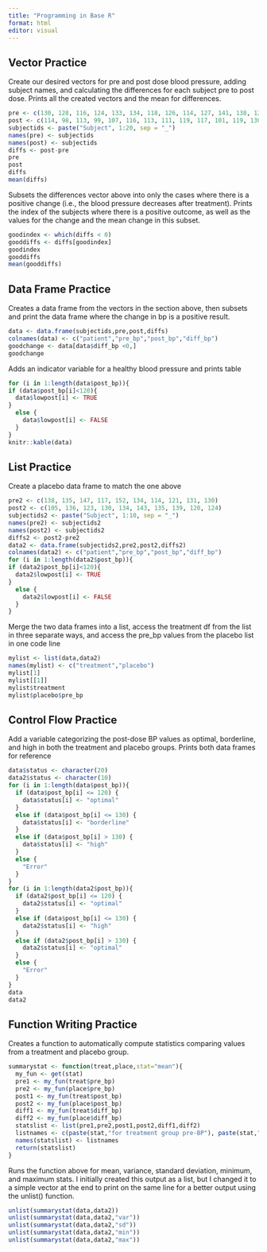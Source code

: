 ```yaml
---
title: "Programming in Base R"
format: html
editor: visual
---
```


## Vector Practice
Create our desired vectors for pre and post dose blood pressure, adding subject names, and calculating the differences for each subject pre to post dose. Prints all the created vectors and the mean for differences.
```r
pre <- c(130, 128, 116, 124, 133, 134, 118, 126, 114, 127, 141, 138, 128, 140, 137, 131, 120, 128, 139, 135)
post <- c(114, 98, 113, 99, 107, 116, 113, 111, 119, 117, 101, 119, 130, 122, 106, 106, 124, 102, 117, 113)
subjectids <- paste("Subject", 1:20, sep = "_")
names(pre) <- subjectids
names(post) <- subjectids
diffs <- post-pre
pre
post
diffs
mean(diffs)
```
Subsets the differences vector above into only the cases where there is a positive change (i.e., the blood pressure decreases after treatment). Prints the index of the subjects where there is a positive outcome, as well as the values for the change and the mean change in this subset.
```r
goodindex <- which(diffs < 0)
gooddiffs <- diffs[goodindex]
goodindex
gooddiffs
mean(gooddiffs)
```

## Data Frame Practice
Creates a data frame from the vectors in the section above, then subsets and print the data frame where the change in bp is a positive result.
```r
data <- data.frame(subjectids,pre,post,diffs)
colnames(data) <- c("patient","pre_bp","post_bp","diff_bp")
goodchange <- data[data$diff_bp <0,]
goodchange
```
Adds an indicator variable for a healthy blood pressure and prints table
```r
for (i in 1:length(data$post_bp)){
if (data$post_bp[i]<120){
  data$lowpost[i] <- TRUE
}
  else {
    data$lowpost[i] <- FALSE
  }
}
knitr::kable(data)
```

## List Practice
Create a placebo data frame to match the one above
```r
pre2 <- c(138, 135, 147, 117, 152, 134, 114, 121, 131, 130)
post2 <- c(105, 136, 123, 130, 134, 143, 135, 139, 120, 124)
subjectids2 <- paste("Subject", 1:10, sep = "_")
names(pre2) <- subjectids2
names(post2) <- subjectids2
diffs2 <- post2-pre2
data2 <- data.frame(subjectids2,pre2,post2,diffs2)
colnames(data2) <- c("patient","pre_bp","post_bp","diff_bp")
for (i in 1:length(data2$post_bp)){
if (data2$post_bp[i]<120){
  data2$lowpost[i] <- TRUE
}
  else {
    data2$lowpost[i] <- FALSE
  }
}
```
Merge the two data frames into a list, access the treatment df from the list in three separate ways, and access the pre_bp values from the placebo list in one code line
```r
mylist <- list(data,data2)
names(mylist) <- c("treatment","placebo")
mylist[1]
mylist[[1]]
mylist$treatment
mylist$placebo$pre_bp
```

## Control Flow Practice
Add a variable categorizing the post-dose BP values as optimal, borderline, and high in both the treatment and placebo groups. Prints both data frames for reference
```r
data$status <- character(20)
data2$status <- character(10)
for (i in 1:length(data$post_bp)){
  if (data$post_bp[i] <= 120) {
    data$status[i] <- "optimal"
  }
  else if (data$post_bp[i] <= 130) {
    data$status[i] <- "borderline"
  }
  else if (data$post_bp[i] > 130) {
    data$status[i] <- "high"
  }
  else {
    "Error"
  }
}
for (i in 1:length(data2$post_bp)){
  if (data2$post_bp[i] <= 120) {
    data2$status[i] <- "optimal"
  }
  else if (data$post_bp[i] <= 130) {
    data2$status[i] <- "high"
  }
  else if (data2$post_bp[i] > 130) {
    data2$status[i] <- "optimal"
  }
  else {
    "Error"
  }
}
data
data2
```

## Function Writing Practice
Creates a function to automatically compute statistics comparing values from a treatment and placebo group.
```r
summarystat <- function(treat,place,stat="mean"){
  my_fun <- get(stat)
  pre1 <- my_fun(treat$pre_bp)
  pre2 <- my_fun(place$pre_bp)
  post1 <- my_fun(treat$post_bp)
  post2 <- my_fun(place$post_bp)
  diff1 <- my_fun(treat$diff_bp)
  diff2 <- my_fun(place$diff_bp)
  statslist <- list(pre1,pre2,post1,post2,diff1,diff2)
  listnames <- c(paste(stat,"for treatment group pre-BP"), paste(stat,"for placebo group pre-BP"), paste(stat,"for treatment group post-BP"), paste(stat,"for placebo group post-BP"), paste(stat,"for treatment group difference-BP"), paste(stat,"for placebo group difference-BP"))
  names(statslist) <- listnames
  return(statslist)
}
```
Runs the function above for mean, variance, standard deviation, minimum, and maximum stats.  I initially created this output as a list, but I changed it to a simple vector at the end to print on the same line for a better output using the unlist() function.
```r
unlist(summarystat(data,data2))
unlist(summarystat(data,data2,"var"))
unlist(summarystat(data,data2,"sd"))
unlist(summarystat(data,data2,"min"))
unlist(summarystat(data,data2,"max"))
```
